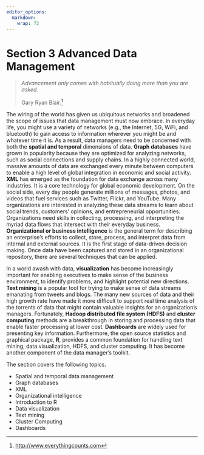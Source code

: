 ```yaml
---
editor_options: 
  markdown: 
    wrap: 72
---
```


# Section 3 Advanced Data Management {.unnumbered}

> *Advancement only comes with habitually doing more than you are
> asked.*
>
> Gary Ryan Blair.[^section-1]

[^section-1]: <http://www.everythingcounts.com>

The wiring of the world has given us ubiquitous networks and broadened
the scope of issues that data management must now embrace. In everyday
life, you might use a variety of networks (e.g., the Internet, 5G, WiFi,
and bluetooth) to gain access to information wherever you might be and
whatever time it is. As a result, data managers need to be concerned
with both the **spatial and temporal** dimensions of data. **Graph
databases** have grown in popularity because they are optimized for
analyzing networks, such as social connections and supply chains. In a
highly connected world, massive amounts of data are exchanged every
minute between computers to enable a high level of global integration in
economic and social activity. **XML** has emerged as the foundation for
data exchange across many industries. It is a core technology for global
economic development. On the social side, every day people generate
millions of messages, photos, and videos that fuel services such as
Twitter, Flickr, and YouTube. Many organizations are interested in
analyzing these data streams to learn about social trends, customers'
opinions, and entrepreneurial opportunities. Organizations need skills
in collecting, processing, and interpreting the myriad data flows that
intersect with their everyday business. **Organizational or business
intelligence** is the general term for describing an enterprise's
efforts to collect, store, process, and interpret data from internal and
external sources. It is the first stage of data-driven decision making.
Once data have been captured and stored in an organizational repository,
there are several techniques that can be applied.

In a world awash with data, **visualization** has become increasingly
important for enabling executives to make sense of the business
environment, to identify problems, and highlight potential new
directions. **Text mining** is a popular tool for trying to make sense
of data streams emanating from tweets and blogs. The many new sources of
data and their high growth rate have made it more difficult to support
real time analysis of the torrents of data that might contain valuable
insights for an organization's managers. Fortunately, **Hadoop
distributed file system (HDFS)** and **cluster computing** methods are a
breakthrough in storing and processing data that enable faster
processing at lower cost. **Dashboards** are widely used for presenting
key information. Furthermore, the open source statistics and graphical
package, **R**, provides a common foundation for handling text mining,
data visualization, HDFS, and cluster computing. It has become another
component of the data manager's toolkit.

The section covers the following topics.

-   Spatial and temporal data management
-   Graph databases
-   XML
-   Organizational intelligence
-   Introduction to R
-   Data visualization
-   Text mining
-   Cluster Computing
-   Dashboards
